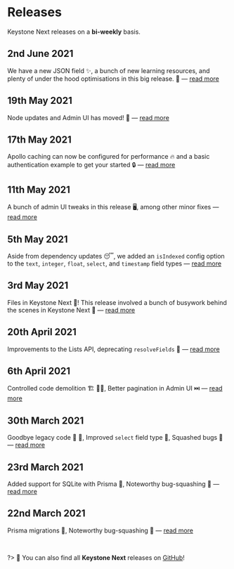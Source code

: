 
# Releases

Keystone Next releases on a **bi-weekly** basis.

## 2nd June 2021

<Status look="latestRelease" />

We have a new JSON field ✨, a bunch of new learning resources, and plenty of under the hood optimisations in this big release. 💪 — [read more](/releases/2021-06-02)

## 19th May 2021

Node updates and Admin UI has moved! 🚛 — [read more](/releases/2021-05-19)

## 17th May 2021

Apollo caching can now be configured for performance 🔥 and a basic authentication example to get your started 🔒 — [read more](/releases/2021-05-17)

## 11th May 2021

A bunch of admin UI tweaks in this release 🖥️, among other minor fixes — [read more](/releases/2021-05-11)

## 5th May 2021

Aside from dependency updates 😴, we added an `isIndexed` config option to the `text`, `integer`, `float`, `select`, and `timestamp` field types — [read more](/releases/2021-05-05)

## 3rd May 2021

Files in Keystone Next 📁! This release involved a bunch of busywork behind the scenes in Keystone Next 🔧 — [read more](/releases/2021-05-03)

## 20th April 2021

Improvements to the Lists API, deprecating `resolveFields` 🔧 — [read more](/releases/2021-04-20)

## 6th April 2021

Controlled code demolition 🏗️ 👷‍♀️, Better pagination in Admin UI ⏭️ — [read more](/releases/2021-04-06)

## 30th March 2021

Goodbye legacy code 👋 🌇, Improved `select` field type 🔽, Squashed bugs 🐛 — [read more](/releases/2021-03-30)

## 23rd March 2021

Added support for SQLite with Prisma 🎉, Noteworthy bug-squashing 🐛 — [read more](/releases/2021-03-23)

## 22nd March 2021

Prisma migrations 🚚, Noteworthy bug-squashing 🐛 — [read more](/releases/2021-03-22)

<br/>

?> 🔎 You can also find all **Keystone Next** releases on [GitHub](https://github.com/keystonejs/keystone/releases)!

